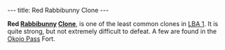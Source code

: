 ---
title: Red Rabbibunny Clone
---

{{twinsunica import}}{{Infobox Enemy
 |image=Red_rabbibunny_clone.JPG
 |race=rabbibunny
 |gender=male
 |size=average
 |lba1=yes
 |lba2=
 |alignment=funfrock
 |occupation=
 |requires=Red
 |melee=
 |ranged=yes
 |magic=
 |explosive=
 |range=Wide
 |speed=moderate-fast
 |damage=
 |rate=
 |reaction=Top half of body spins around
 |recovery=2.5 seconds
}}

'''Red [[Rabbibunny]] [[Clone]]''', is one of the least common clones in [[LBA 1]]. It is quite strong, but not extremely difficult to defeat. A few are found in the [[Okojo Pass]] Fort.